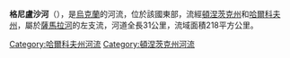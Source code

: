 '''格尼盧沙河'''（{{lang-uk|Гнилуша}}），是[[烏克蘭|烏克蘭]]的河流，位於該國東部，流經[[頓涅茨克州|頓涅茨克州]]和[[哈爾科夫州|哈爾科夫州]]，屬於[[薩馬拉河_(第聶伯河支流)|薩馬拉河]]的左支流，河道全長31公里，流域面積218平方公里。

{{DEFAULTSORT:Гнилуша}}
[[Category:哈爾科夫州河流|Category:哈爾科夫州河流]]
[[Category:頓涅茨克州河流|Category:頓涅茨克州河流]]


{{Ukraine-river-stub}}